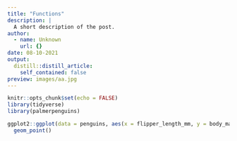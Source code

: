 ```yaml
---
title: "Functions"
description: |
  A short description of the post.
author:
  - name: Unknown
    url: {}
date: 08-10-2021
output:
  distill::distill_article:
    self_contained: false
preview: images/aa.jpg
---
```



```r
knitr::opts_chunk$set(echo = FALSE)
library(tidyverse)
library(palmerpenguins)
```


```r
ggplot2::ggplot(data = penguins, aes(x = flipper_length_mm, y = body_mass_g)) +
  geom_point()
```



